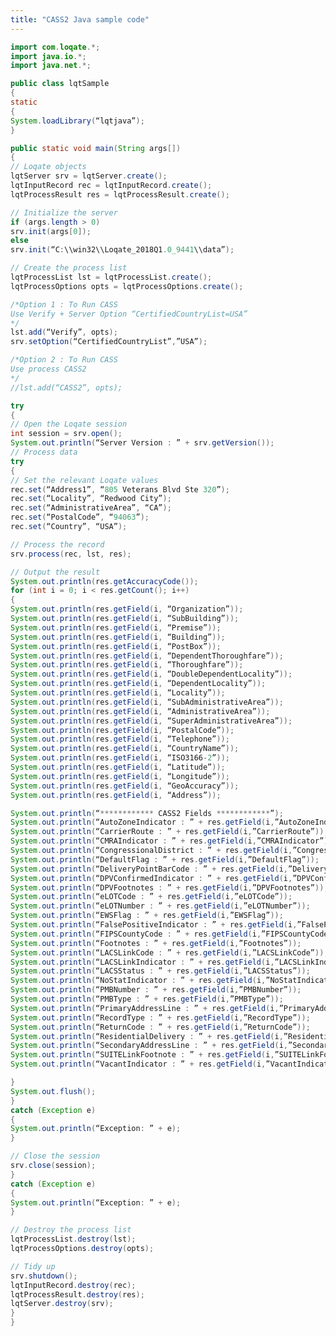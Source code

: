 ```yaml
---
title: "CASS2 Java sample code"
---
```


```java
import com.loqate.*;
import java.io.*;
import java.net.*;

public class lqtSample
{
static
{
System.loadLibrary(“lqtjava”);
}

public static void main(String args[])
{
// Loqate objects
lqtServer srv = lqtServer.create();
lqtInputRecord rec = lqtInputRecord.create();
lqtProcessResult res = lqtProcessResult.create();

// Initialize the server
if (args.length > 0)
srv.init(args[0]);
else
srv.init(“C:\\win32\\Loqate_2018Q1.0_9441\\data”);

// Create the process list
lqtProcessList lst = lqtProcessList.create();
lqtProcessOptions opts = lqtProcessOptions.create();

/*Option 1 : To Run CASS
Use Verify + Server Option “CertifiedCountryList=USA”
*/
lst.add(“Verify”, opts);
srv.setOption(“CertifiedCountryList”,”USA”);

/*Option 2 : To Run CASS
Use process CASS2
*/
//lst.add(“CASS2”, opts);

try
{
// Open the Loqate session
int session = srv.open();
System.out.println(“Server Version : ” + srv.getVersion());
// Process data
try
{
// Set the relevant Loqate values
rec.set(“Address1”, “805 Veterans Blvd Ste 320”);
rec.set(“Locality”, “Redwood City”);
rec.set(“AdministrativeArea”, “CA”);
rec.set(“PostalCode”, “94063”);
rec.set(“Country”, “USA”);

// Process the record
srv.process(rec, lst, res);

// Output the result
System.out.println(res.getAccuracyCode());
for (int i = 0; i < res.getCount(); i++)
{
System.out.println(res.getField(i, “Organization”));
System.out.println(res.getField(i, “SubBuilding”));
System.out.println(res.getField(i, “Premise”));
System.out.println(res.getField(i, “Building”));
System.out.println(res.getField(i, “PostBox”));
System.out.println(res.getField(i, “DependentThoroughfare”));
System.out.println(res.getField(i, “Thoroughfare”));
System.out.println(res.getField(i, “DoubleDependentLocality”));
System.out.println(res.getField(i, “DependentLocality”));
System.out.println(res.getField(i, “Locality”));
System.out.println(res.getField(i, “SubAdministrativeArea”));
System.out.println(res.getField(i, “AdministrativeArea”));
System.out.println(res.getField(i, “SuperAdministrativeArea”));
System.out.println(res.getField(i, “PostalCode”));
System.out.println(res.getField(i, “Telephone”));
System.out.println(res.getField(i, “CountryName”));
System.out.println(res.getField(i, “ISO3166-2”));
System.out.println(res.getField(i, “Latitude”));
System.out.println(res.getField(i, “Longitude”));
System.out.println(res.getField(i, “GeoAccuracy”));
System.out.println(res.getField(i, “Address”));

System.out.println(“************ CASS2 Fields ************”);
System.out.println(“AutoZoneIndicator : ” + res.getField(i,”AutoZoneIndicator”));
System.out.println(“CarrierRoute : ” + res.getField(i,”CarrierRoute”));
System.out.println(“CMRAIndicator : ” + res.getField(i,”CMRAIndicator”));
System.out.println(“CongressionalDistrict : ” + res.getField(i,”CongressionalDistrict”));
System.out.println(“DefaultFlag : ” + res.getField(i,”DefaultFlag”));
System.out.println(“DeliveryPointBarCode : ” + res.getField(i,”DeliveryPointBarCode”));
System.out.println(“DPVConfirmedIndicator : ” + res.getField(i,”DPVConfirmedIndicator”));
System.out.println(“DPVFootnotes : ” + res.getField(i,”DPVFootnotes”));
System.out.println(“eLOTCode : ” + res.getField(i,”eLOTCode”));
System.out.println(“eLOTNumber : ” + res.getField(i,”eLOTNumber”));
System.out.println(“EWSFlag : ” + res.getField(i,”EWSFlag”));
System.out.println(“FalsePositiveIndicator : ” + res.getField(i,”FalsePositiveIndicator”));
System.out.println(“FIPSCountyCode : ” + res.getField(i,”FIPSCountyCode”));
System.out.println(“Footnotes : ” + res.getField(i,”Footnotes”));
System.out.println(“LACSLinkCode : ” + res.getField(i,”LACSLinkCode”));
System.out.println(“LACSLinkIndicator : ” + res.getField(i,”LACSLinkIndicator”));
System.out.println(“LACSStatus : ” + res.getField(i,”LACSStatus”));
System.out.println(“NoStatIndicator : ” + res.getField(i,”NoStatIndicator”));
System.out.println(“PMBNumber : ” + res.getField(i,”PMBNumber”));
System.out.println(“PMBType : ” + res.getField(i,”PMBType”));
System.out.println(“PrimaryAddressLine : ” + res.getField(i,”PrimaryAddressLine”));
System.out.println(“RecordType : ” + res.getField(i,”RecordType”));
System.out.println(“ReturnCode : ” + res.getField(i,”ReturnCode”));
System.out.println(“ResidentialDelivery : ” + res.getField(i,”ResidentialDelivery”));
System.out.println(“SecondaryAddressLine : ” + res.getField(i,”SecondaryAddressLine”));
System.out.println(“SUITELinkFootnote : ” + res.getField(i,”SUITELinkFootnote”));
System.out.println(“VacantIndicator : ” + res.getField(i,”VacantIndicator”));

}
System.out.flush();
}
catch (Exception e)
{
System.out.println(“Exception: ” + e);
}

// Close the session
srv.close(session);
}
catch (Exception e)
{
System.out.println(“Exception: ” + e);
}

// Destroy the process list
lqtProcessList.destroy(lst);
lqtProcessOptions.destroy(opts);

// Tidy up
srv.shutdown();
lqtInputRecord.destroy(rec);
lqtProcessResult.destroy(res);
lqtServer.destroy(srv);
}
}
```
